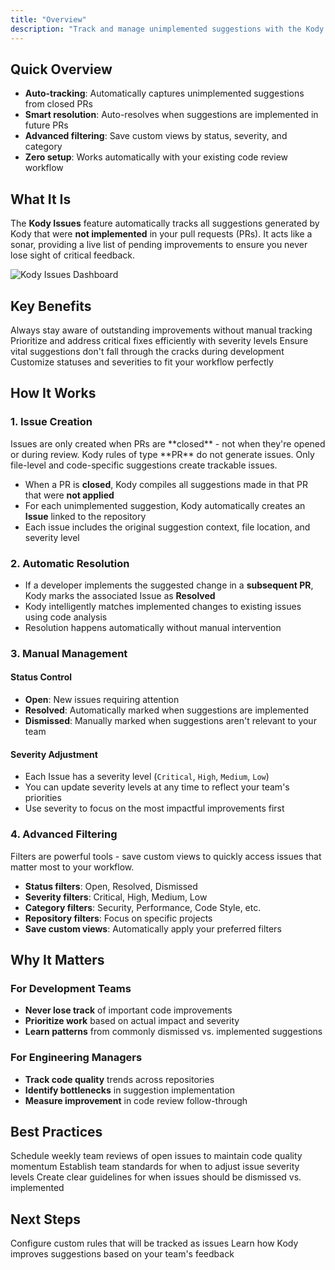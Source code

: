 ```yaml
---
title: "Overview"
description: "Track and manage unimplemented suggestions with the Kody Issues feature."
---
```


## Quick Overview

- **Auto-tracking**: Automatically captures unimplemented suggestions from closed PRs
- **Smart resolution**: Auto-resolves when suggestions are implemented in future PRs
- **Advanced filtering**: Save custom views by status, severity, and category
- **Zero setup**: Works automatically with your existing code review workflow

## What It Is

The **Kody Issues** feature automatically tracks all suggestions generated by Kody that were **not implemented** in your pull requests (PRs). It acts like a sonar, providing a live list of pending improvements to ensure you never lose sight of critical feedback.

<Frame caption="Kody Issues dashboard showing tracked suggestions with filters and status management">
  <img src="/images/issues.png" alt="Kody Issues Dashboard" />
</Frame>

## Key Benefits

<CardGroup cols={2}>
  <Card title="Continuous Visibility" icon="eye">
    Always stay aware of outstanding improvements without manual tracking
  </Card>
  <Card title="Quality Tracking" icon="chart-line">
    Prioritize and address critical fixes efficiently with severity levels
  </Card>
  <Card title="Error Prevention" icon="shield-check">
    Ensure vital suggestions don't fall through the cracks during development
  </Card>
  <Card title="Team Flexibility" icon="users">
    Customize statuses and severities to fit your workflow perfectly
  </Card>
</CardGroup>

## How It Works

### 1. Issue Creation

<Note>
  Issues are only created when PRs are **closed** - not when they're opened or
  during review.
</Note>

<Warning>
  Kody rules of type **PR** do not generate issues. Only file-level and code-specific suggestions create trackable issues.
</Warning>

- When a PR is **closed**, Kody compiles all suggestions made in that PR that were **not applied**
- For each unimplemented suggestion, Kody automatically creates an **Issue** linked to the repository
- Each issue includes the original suggestion context, file location, and severity level

### 2. Automatic Resolution

- If a developer implements the suggested change in a **subsequent PR**, Kody marks the associated Issue as **Resolved**
- Kody intelligently matches implemented changes to existing issues using code analysis
- Resolution happens automatically without manual intervention

### 3. Manual Management

#### Status Control

- **Open**: New issues requiring attention
- **Resolved**: Automatically marked when suggestions are implemented
- **Dismissed**: Manually marked when suggestions aren't relevant to your team

#### Severity Adjustment

- Each Issue has a severity level (`Critical`, `High`, `Medium`, `Low`)
- You can update severity levels at any time to reflect your team's priorities
- Use severity to focus on the most impactful improvements first

### 4. Advanced Filtering

<Warning>
  Filters are powerful tools - save custom views to quickly access issues that
  matter most to your workflow.
</Warning>

- **Status filters**: Open, Resolved, Dismissed
- **Severity filters**: Critical, High, Medium, Low
- **Category filters**: Security, Performance, Code Style, etc.
- **Repository filters**: Focus on specific projects
- **Save custom views**: Automatically apply your preferred filters

## Why It Matters

### For Development Teams

- **Never lose track** of important code improvements
- **Prioritize work** based on actual impact and severity
- **Learn patterns** from commonly dismissed vs. implemented suggestions

### For Engineering Managers

- **Track code quality** trends across repositories
- **Identify bottlenecks** in suggestion implementation
- **Measure improvement** in code review follow-through

## Best Practices

<CardGroup cols={1}>
  <Card title="Regular Review Sessions" icon="calendar">
    Schedule weekly team reviews of open issues to maintain code quality
    momentum
  </Card>
  <Card title="Severity Guidelines" icon="triangle-exclamation">
    Establish team standards for when to adjust issue severity levels
  </Card>
  <Card title="Dismissal Criteria" icon="circle-xmark">
    Create clear guidelines for when issues should be dismissed vs. implemented
  </Card>
</CardGroup>

## Next Steps

<CardGroup cols={2}>
  <Card
    title="Kody Rules Setup"
    icon="user-police"
    href="/how_to_use/en/code_review/configs/kody_rules"
  >
    Configure custom rules that will be tracked as issues
  </Card>
  <Card
    title="Team Learning"
    icon="graduation-cap"
    href="/how_to_use/en/code_review/learning/kody_learning"
  >
    Learn how Kody improves suggestions based on your team's feedback
  </Card>
</CardGroup>